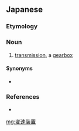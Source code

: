 ==Japanese==
{{ja-kanjitab|へん|そく|そう|ち|yomi=on}}

===Etymology===
{{compound|変速|装置|t1=gear shifting|t2=apparatus|lang=ja}}

===Noun===
{{ja-noun|へんそく そうち}}

# [[transmission]], a [[gearbox]] {{gloss|a mechanical [[assembly]] of gears that changes the [[torque]] and [[speed]] of shaft rotations}}

====Synonyms====
* {{ja-r|変速機|へんそくき}}

===References===
* {{R:Kojien}}

[[mg:変速装置]]